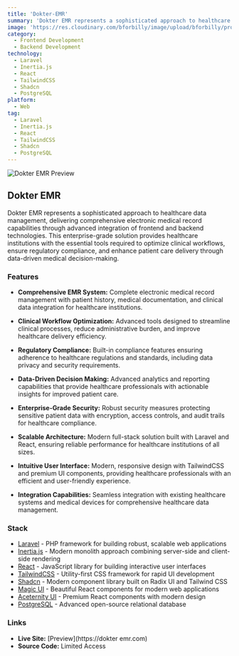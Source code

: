 ```yaml
---
title: 'Dokter-EMR'
summary: 'Dokter EMR represents a sophisticated approach to healthcare data management, delivering comprehensive electronic medical record capabilities through advanced integration of frontend and backend technologies for healthcare institutions.'
image: 'https://res.cloudinary.com/bforbilly/image/upload/bforbilly/projects/dokter-emr'
category:
  - Frontend Development
  - Backend Development
technology:
  - Laravel
  - Inertia.js
  - React
  - TailwindCSS
  - Shadcn
  - PostgreSQL
platform:
  - Web
tag:
  - Laravel
  - Inertia.js
  - React
  - TailwindCSS
  - Shadcn
  - PostgreSQL
---
```


![Dokter EMR Preview](https://res.cloudinary.com/bforbilly/image/upload/bforbilly/projects/dokter-emr)

## Dokter EMR

Dokter EMR represents a sophisticated approach to healthcare data management, delivering comprehensive electronic medical record capabilities through advanced integration of frontend and backend technologies. This enterprise-grade solution provides healthcare institutions with the essential tools required to optimize clinical workflows, ensure regulatory compliance, and enhance patient care delivery through data-driven medical decision-making.

### Features

- **Comprehensive EMR System:** Complete electronic medical record management with patient history, medical documentation, and clinical data integration for healthcare institutions.

- **Clinical Workflow Optimization:** Advanced tools designed to streamline clinical processes, reduce administrative burden, and improve healthcare delivery efficiency.

- **Regulatory Compliance:** Built-in compliance features ensuring adherence to healthcare regulations and standards, including data privacy and security requirements.

- **Data-Driven Decision Making:** Advanced analytics and reporting capabilities that provide healthcare professionals with actionable insights for improved patient care.

- **Enterprise-Grade Security:** Robust security measures protecting sensitive patient data with encryption, access controls, and audit trails for healthcare compliance.

- **Scalable Architecture:** Modern full-stack solution built with Laravel and React, ensuring reliable performance for healthcare institutions of all sizes.

- **Intuitive User Interface:** Modern, responsive design with TailwindCSS and premium UI components, providing healthcare professionals with an efficient and user-friendly experience.

- **Integration Capabilities:** Seamless integration with existing healthcare systems and medical devices for comprehensive healthcare data management.

### Stack

- [Laravel](https://laravel.com) - PHP framework for building robust, scalable web applications
- [Inertia.js](https://inertiajs.com) - Modern monolith approach combining server-side and client-side rendering
- [React](https://reactjs.org) - JavaScript library for building interactive user interfaces
- [TailwindCSS](https://tailwindcss.com) - Utility-first CSS framework for rapid UI development
- [Shadcn](https://ui.shadcn.com) - Modern component library built on Radix UI and Tailwind CSS
- [Magic UI](https://magicui.design) - Beautiful React components for modern web applications
- [Aceternity UI](https://ui.aceternity.com) - Premium React components with modern design
- [PostgreSQL](https://www.postgresql.org) - Advanced open-source relational database

### Links

- **Live Site:** [Preview](https://dokter emr.com)
- **Source Code:** Limited Access
